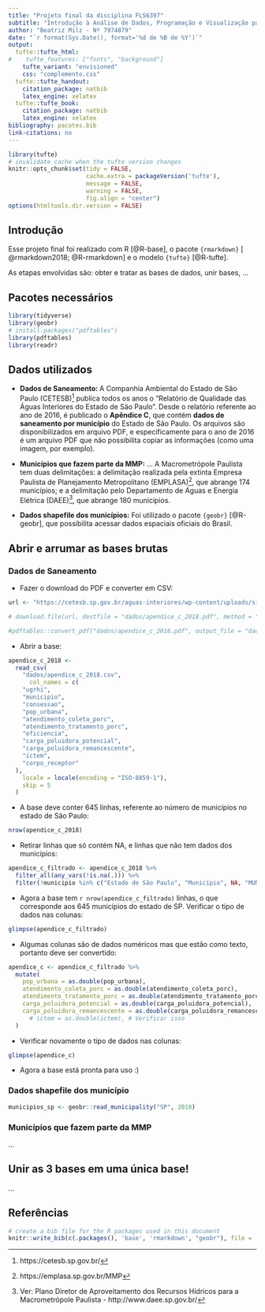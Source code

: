 ```yaml
---
title: "Projeto final da disciplina FLS6397"
subtitle: "Introdução à Análise de Dados, Programação e Visualização para as Ciências Sociais"
author: "Beatriz Milz - Nº 7974879"
date: "`r format(Sys.Date(), format='%d de %B de %Y')`"
output:
  tufte::tufte_html:
#    tufte_features: ["fonts", "background"]
    tufte_variant: "envisioned"
    css: "complemento.css"
  tufte::tufte_handout:
    citation_package: natbib
    latex_engine: xelatex
  tufte::tufte_book:
    citation_package: natbib
    latex_engine: xelatex
bibliography: pacotes.bib
link-citations: no
---
```


```r
library(tufte)
# invalidate cache when the tufte version changes
knitr::opts_chunk$set(tidy = FALSE, 
                      cache.extra = packageVersion('tufte'),
                      message = FALSE,
                      warning = FALSE,
                      fig.align = "center")
options(htmltools.dir.version = FALSE)
```


## Introdução

Esse projeto final foi realizado com R [@R-base], o pacote `{rmarkdown}` [ @rmarkdown2018; @R-rmarkdown] e o modelo `{tufte}` [@R-tufte].

As etapas envolvidas são: obter e tratar as bases de dados, unir bases, ...

## Pacotes necessários

```r
library(tidyverse)
library(geobr)
# install.packages("pdftables")
library(pdftables)
library(readr)
```


## Dados utilizados

- __Dados de Saneamento: __ A Companhia Ambiental do Estado de São Paulo (CETESB)^[https://cetesb.sp.gov.br/] publica todos os anos o "Relatório de Qualidade das Águas Interiores do Estado de São Paulo". Desde o relatório referente ao ano de 2016, é publicado o __Apêndice C__, que contém __dados de saneamento por município__ do Estado de São Paulo. Os arquivos são disponibilizados em arquivo PDF, e especificamente para o ano de 2016 é um arquivo PDF que não possibilita copiar as informações (como uma imagem, por exemplo).

- __Municípios que fazem parte da MMP:__ ... A Macrometrópole Paulista tem duas delimitações: a delimitação realizada pela extinta Empresa Paulista de Planejamento Metropolitano (EMPLASA)^[https://emplasa.sp.gov.br/MMP], que abrange 174 municípios; e a delimitação pelo Departamento de Águas e Energia Elétrica (DAEE)^[Ver: Plano Diretor de Aproveitamento dos Recursos Hídricos para a Macrometrópole Paulista - http://www.daee.sp.gov.br/], que abrange 180 municípios.

- __Dados shapefile dos municípios:__ Foi utilizado o pacote `{geobr}` [@R-geobr], que possibilita acessar dados espaciais oficiais do Brasil.

## Abrir e arrumar as bases brutas

### Dados de Saneamento

- Fazer o download do PDF e converter em CSV:

```r
url <- "https://cetesb.sp.gov.br/aguas-interiores/wp-content/uploads/sites/12/2019/10/Ap%C3%AAndice-C_Dados-de-Saneamento-por-Munic%C3%ADpio.pdf" # link do apêndice C para o ano de 2018

# download.file(url, destfile = "dados/apendice_c_2018.pdf", method = "curl") # Faz o download do PDF 

#pdftables::convert_pdf("dados/apendice_c_2018.pdf", output_file = "dados/apendice_c_2018.csv", api_key = "xhtlrqbqfaf7")
```

- Abrir a base:
```r

apendice_c_2018 <-
  read_csv(
    "dados/apendice_c_2018.csv",
      col_names = c(
    "ugrhi",
    "municipio",
    "consessao",
    "pop_urbana",
    "atendimento_coleta_porc",
    "atendimento_tratamento_porc",
    "eficiencia",
    "carga_poluidora_potencial",
    "carga_poluidora_remancescente",
    "ictem",
    "corpo_receptor"
  ),
    locale = locale(encoding = "ISO-8859-1"),
    skip = 5
  )

```

- A base deve conter 645 linhas, referente ao número de municípios no estado de São Paulo:

```r
nrow(apendice_c_2018)
```



- Retirar linhas que só contém NA, e linhas que não tem dados dos municípios:

```r
apendice_c_filtrado <- apendice_c_2018 %>% 
  filter_all(any_vars(!is.na(.))) %>% 
  filter(!municipio %in% c("Estado de São Paulo", "Município", NA, "MUNICÍPIO")) 
```

- Agora a base tem `r nrow(apendice_c_filtrado)` linhas, o que corresponde aos 645 municípios do estado de SP. Verificar o tipo de dados nas colunas:

```r
glimpse(apendice_c_filtrado)
```

- Algumas colunas são de dados numéricos mas que estão como texto, portanto deve ser convertido:

```r
apendice_c <- apendice_c_filtrado %>%
  mutate(
    pop_urbana = as.double(pop_urbana),
    atendimento_coleta_porc = as.double(atendimento_coleta_porc),
    atendimento_tratamento_porc = as.double(atendimento_tratamento_porc),
    carga_poluidora_potencial = as.double(carga_poluidora_potencial),
    carga_poluidora_remancescente = as.double(carga_poluidora_remancescente),
      # ictem = as.double(ictem), # Verificar isso
  )
```


- Verificar novamente o tipo de dados nas colunas:

```r
glimpse(apendice_c)
```

- Agora a base está pronta para uso :)

### Dados shapefile dos município

```r
municipios_sp <- geobr::read_municipality("SP", 2018)
```

### Municípios que fazem parte da MMP

...

## Unir as 3 bases em uma única base!

...

## Referências

```r
# create a bib file for the R packages used in this document
knitr::write_bib(c(.packages(), 'base', 'rmarkdown', "geobr"), file = 'pacotes.bib')
```
